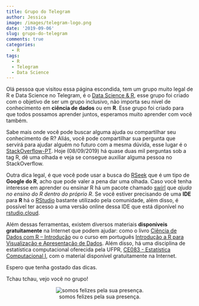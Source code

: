 ```yaml
---
title: Grupo do Telegram
author: Jessica
image: /images/telegram-logo.png
date: '2019-09-06'
slug: grupo-do-telegram
comments: true
categories:
  - R
tags:
  - R
  - Telegram
  - Data Science
---
```


Olá pessoa que visitou essa página escondida, tem um grupo muito legal de R e Data Science no Telegram, é o [Data Science & R](http://t.me/datasciencecomR), esse grupo foi criado com o objetivo de ser um grupo inclusivo, não importa seu nível de conhecimento em **ciência de dados** ou em **R**. Esse grupo foi criado para que todos possamos aprender juntos, esperamos muito aprender com você também.

Sabe mais onde você pode buscar alguma ajuda ou compartilhar seu conhecimento de R? Aliás, você pode compartilhar sua pergunta que servirá para ajudar alguém no futuro com a mesma dúvida, esse lugar é o [StackOverflow-PT](https://pt.stackoverflow.com/unanswered/tagged/r). Hoje (08/09/2019) há quase duas mil perguntas sob a tag R, dê uma olhada e veja se consegue auxiliar alguma pessoa no StackOverflow.

Outra dica legal, é que você pode usar a busca do [RSeek](https://rseek.org/) que é um tipo de **Google do R**, acho que pode valer a pena dar uma olhada. Caso você tenha interesse em aprender ou ensinar R há um pacote chamado [swirl](https://swirlstats.com/) que *ajuda no ensino do R dentro do próprio R*. Se você estiver precisando de uma **IDE** para **R** há o [RStudio](https://www.rstudio.com/) bastante utilizado pela comunidade, além disso, é possível ter acesso a uma versão online dessa IDE que está diponível no [rstudio.cloud](https://rstudio.cloud/). 

Além dessas ferramentas, existem diversos materiais **disponíveis gratuitamente** na Internet que podem ajudar: como o livro [Ciência de Dados com R – Introdução](https://www.ibpad.com.br/o-que-fazemos/publicacoes/introducao-ciencia-de-dados-com-r) ou o curso em português [Introdução a R para Visualização e Apresentação de Dados](http://sillasgonzaga.com/material/curso_visualizacao/). Além disso, há uma disciplina de estatística computacional oferecida pela UFPR, [CE083 - Estatística Computacional I](http://leg.ufpr.br/~fernandomayer/aulas/ce083/#), com o material disponível gratuitamente na Internet.

Espero que tenha gostado das dicas.

Tchau tchau, vejo você no grupo!

<center>
![somos felizes pela sua presença.](https://media.giphy.com/media/5dUllWbKVlaqmMTvHb/giphy.gif)
</center>




